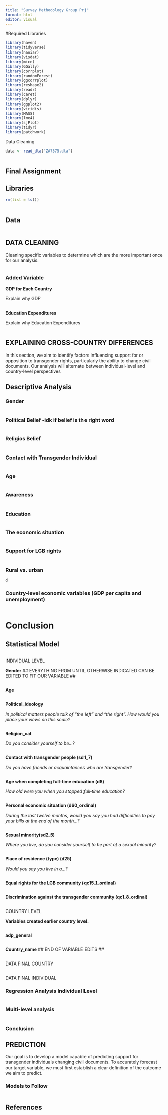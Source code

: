 ```yaml
---
title: "Survey Methodology Group Prj"
format: html
editor: visual
---
```


#Required Libraries

```r
library(haven)
library(tidyverse)
library(naniar)
library(visdat)
library(mice)
library(GGally)
library(corrplot)
library(randomForest)
library(ggcorrplot)
library(reshape2)
library(readr)
library(caret)
library(dplyr)
library(ggplot2)
library(viridis)
library(MASS)
library(lme4)
library(sjPlot)
library(tidyr)
library(patchwork)
```

Data Cleaning

```r
data <- read_dta("ZA7575.dta")

```

```r



```

## Final Assignment

## Libraries

```r
rm(list = ls())

```

```r

```

## Data

```r

```

## DATA CLEANING

Cleaning specific variables to determine which are the more important once for our analysis.

```r

```

### Added Variable

**GDP for Each Country**

Explain why GDP

```r

```

**Education Expenditures**

Explain why Education Expenditures

```r

```

## EXPLAINING CROSS-COUNTRY DIFFERENCES

In this section, we aim to identify factors influencing support for or opposition to transgender rights, particularly the ability to change civil documents. Our analysis will alternate between individual-level and country-level perspectives

## Descriptive Analysis

### Gender

```r

```

### Political Belief -idk if belief is the right word

```r

```

### Religios Belief

```r

```

### Contact with Transgender Individual

```r

```

### Age

```r

```

### Awareness

```r

```

### Education

```r


```

### The economic situation

```r

```

### Support for LGB rights

```r

```

### Rural vs. urban

```r
d
```

### Country-level economic variables (GDP per capita and unemployment)

```r

```

# Conclusion

## Statistical Model

```r

```

INDIVIDUAL LEVEL

**Gender** \## EVERYTHING FROM UNTIL OTHERWISE INDICATED CAN BE EDITED TO FIT OUR VARIABLE \##

```r


```

**Age**

```r

```

**Political_ideology**

*In political matters people talk of "the left" and "the right". How would you place your views on this scale?*

```r

```

**Religion_cat**

*Do you consider yourself to be…?*

```r


```

**Contact with transgender people (sd1_7)**

*Do you have friends or acquaintances who are transgender?*

```r


```

**Age when completing full-time education (d8)**

*How old were you when you stopped full‐time education?*

```r


```

**Personal economic situation (d60_ordinal)**

*During the last twelve months, would you say you had difficulties to pay your bills at the end of the month…?*

```r

```

**Sexual minority(sd2_5)**

*Where you live, do you consider yourself to be part of a sexual minority?*

```r


```

**Place of residence (type) (d25)**

*Would you say you live in a...?*

```r

```

**Equal rights for the LGB community (qc15_1_ordinal)**

```r


```

**Discrimination against the transgender community (qc1_8_ordinal)**

```r


```

COUNTRY LEVEL

**Variables created earlier country level.**

```r


```

**adp_general**

```r


```

**Country_name** \## END OF VARIABLE EDITS \##

```r


```

DATA FINAL COUNTRY

```r

```

DATA FINAL INDIVIDUAL

### Regression Analysis Individual Level

```r

```

### Multi-level analysis

```r

```

### Conclusion

## PREDICTION

Our goal is to develop a model capable of predicting support for transgender individuals changing civil documents. To accurately forecast our target variable, we must first establish a clear definition of the outcome we aim to predict.

### Models to Follow

```r

```

## References
